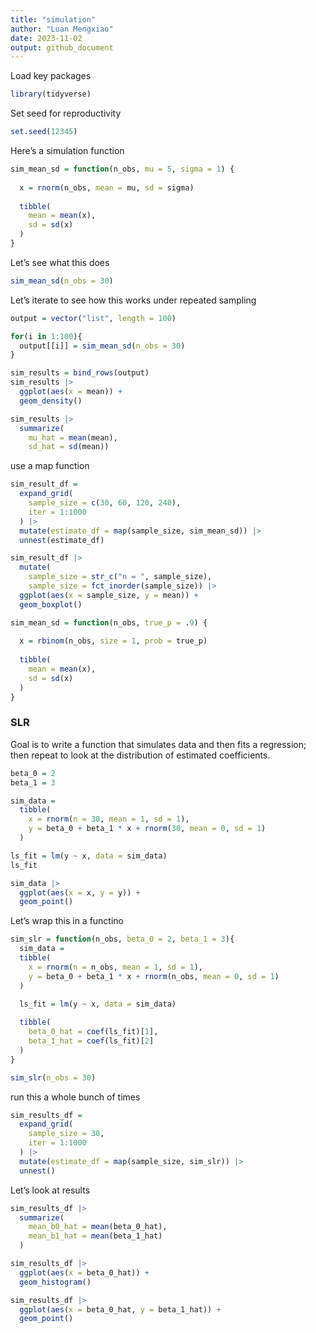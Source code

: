 ```yaml
---
title: "simulation"
author: "Luan Mengxiao"
date: 2023-11-02
output: github_document
---
```


Load key packages

```r
library(tidyverse)
```

Set seed for reproductivity

```r
set.seed(12345)
```

Here's a simulation function

```r
sim_mean_sd = function(n_obs, mu = 5, sigma = 1) {
  
  x = rnorm(n_obs, mean = mu, sd = sigma)
  
  tibble(
    mean = mean(x),
    sd = sd(x)
  )
}
```

Let's see what this does

```r
sim_mean_sd(n_obs = 30)
```

Let's iterate to see how this works under repeated sampling

```r
output = vector("list", length = 100)

for(i in 1:100){
  output[[i]] = sim_mean_sd(n_obs = 30)
}

sim_results = bind_rows(output)
sim_results |>
  ggplot(aes(x = mean)) +
  geom_density()

sim_results |>
  summarize(
    mu_hat = mean(mean),
    sd_hat = sd(mean))
```

use a map function

```r
sim_result_df = 
  expand_grid(
    sample_size = c(30, 60, 120, 240),
    iter = 1:1000
  ) |>
  mutate(estimate_df = map(sample_size, sim_mean_sd)) |>
  unnest(estimate_df)

sim_result_df |>
  mutate(
    sample_size = str_c("n = ", sample_size),
    sample_size = fct_inorder(sample_size)) |>
  ggplot(aes(x = sample_size, y = mean)) +
  geom_boxplot()
```

```r
sim_mean_sd = function(n_obs, true_p = .9) {
  
  x = rbinom(n_obs, size = 1, prob = true_p)
  
  tibble(
    mean = mean(x),
    sd = sd(x)
  )
}
```

### SLR

Goal is to write a function that simulates data and then fits a regression; then repeat to look at the distribution of estimated coefficients.

```r
beta_0 = 2
beta_1 = 3

sim_data = 
  tibble(
    x = rnorm(n = 30, mean = 1, sd = 1),
    y = beta_0 + beta_1 * x + rnorm(30, mean = 0, sd = 1)
  )

ls_fit = lm(y ~ x, data = sim_data)
ls_fit

sim_data |>
  ggplot(aes(x = x, y = y)) +
  geom_point()
```

Let's wrap this in a functino

```r
sim_slr = function(n_obs, beta_0 = 2, beta_1 = 3){
  sim_data = 
  tibble(
    x = rnorm(n = n_obs, mean = 1, sd = 1),
    y = beta_0 + beta_1 * x + rnorm(n_obs, mean = 0, sd = 1)
  )

  ls_fit = lm(y ~ x, data = sim_data)
  
  tibble(
    beta_0_hat = coef(ls_fit)[1],
    beta_1_hat = coef(ls_fit)[2]
  )
}

sim_slr(n_obs = 30)
```

run this a whole bunch of times

```r
sim_results_df = 
  expand_grid(
    sample_size = 30,
    iter = 1:1000
  ) |>
  mutate(estimate_df = map(sample_size, sim_slr)) |>
  unnest()
```

Let's look at results

```r
sim_results_df |>
  summarize(
    mean_b0_hat = mean(beta_0_hat),
    mean_b1_hat = mean(beta_1_hat)
  )

sim_results_df |>
  ggplot(aes(x = beta_0_hat)) +
  geom_histogram()

sim_results_df |>
  ggplot(aes(x = beta_0_hat, y = beta_1_hat)) +
  geom_point()
```

